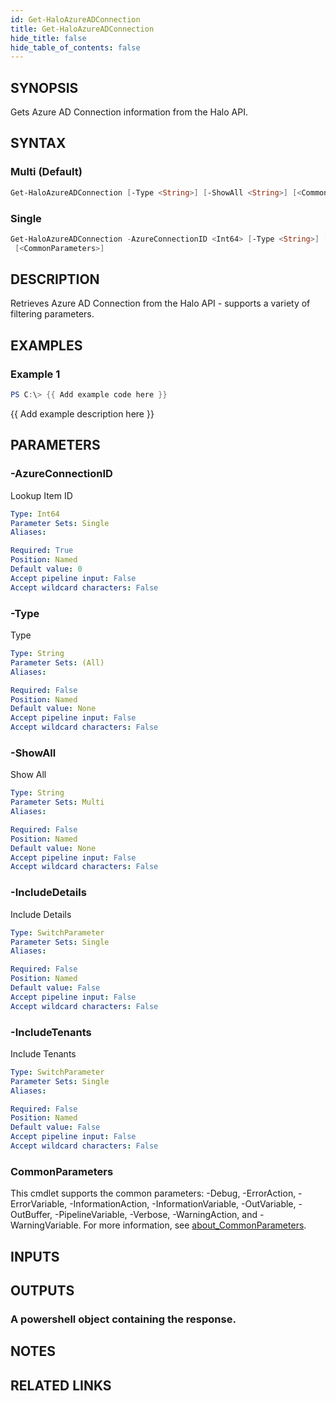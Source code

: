 ```yaml
---
id: Get-HaloAzureADConnection
title: Get-HaloAzureADConnection
hide_title: false
hide_table_of_contents: false
---
```


## SYNOPSIS

Gets Azure AD Connection information from the Halo API.

## SYNTAX

### Multi (Default)

```powershell
Get-HaloAzureADConnection [-Type <String>] [-ShowAll <String>] [<CommonParameters>]
```

### Single

```powershell
Get-HaloAzureADConnection -AzureConnectionID <Int64> [-Type <String>] [-IncludeDetails] [-IncludeTenants]
 [<CommonParameters>]
```

## DESCRIPTION

Retrieves Azure AD Connection from the Halo API - supports a variety of filtering parameters.

## EXAMPLES

### Example 1

```powershell
PS C:\> {{ Add example code here }}
```

{{ Add example description here }}

## PARAMETERS

### -AzureConnectionID

Lookup Item ID

```yaml
Type: Int64
Parameter Sets: Single
Aliases:

Required: True
Position: Named
Default value: 0
Accept pipeline input: False
Accept wildcard characters: False
```

### -Type

Type

```yaml
Type: String
Parameter Sets: (All)
Aliases:

Required: False
Position: Named
Default value: None
Accept pipeline input: False
Accept wildcard characters: False
```

### -ShowAll

Show All

```yaml
Type: String
Parameter Sets: Multi
Aliases:

Required: False
Position: Named
Default value: None
Accept pipeline input: False
Accept wildcard characters: False
```

### -IncludeDetails

Include Details

```yaml
Type: SwitchParameter
Parameter Sets: Single
Aliases:

Required: False
Position: Named
Default value: False
Accept pipeline input: False
Accept wildcard characters: False
```

### -IncludeTenants

Include Tenants

```yaml
Type: SwitchParameter
Parameter Sets: Single
Aliases:

Required: False
Position: Named
Default value: False
Accept pipeline input: False
Accept wildcard characters: False
```

### CommonParameters

This cmdlet supports the common parameters: -Debug, -ErrorAction, -ErrorVariable, -InformationAction, -InformationVariable, -OutVariable, -OutBuffer, -PipelineVariable, -Verbose, -WarningAction, and -WarningVariable. For more information, see [about_CommonParameters](http://go.microsoft.com/fwlink/?LinkID=113216).

## INPUTS

## OUTPUTS

### A powershell object containing the response.

## NOTES

## RELATED LINKS
